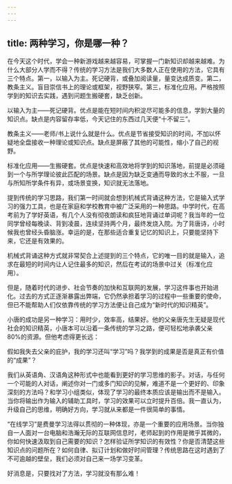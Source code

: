 ```yaml
---
---
---
```

title: 两种学习，你是哪一种？
---




在今天这个时代，学会一种新游戏越来越容易，可掌握一门新知识却越来越难。为什么大部分人学而不得？传统的学习方法是我们大多数人正在使用的方法，它具有三个特点。第一，以输入为主。死记硬背，或叠加阅读量，量变达成质变。第二，教条主义。盲目崇信书上的理论或框架，视野狭窄。第三，标准化应用。严格按照学到的知识去实践，遇到问题生搬硬套，缺乏创新。



以输入为主——死记硬背。优点是能在短时间内积淀尽可能多的信息，学到大量的知识点。缺点是内容留存率低，今天记住的东西过几天便“十不留三”。

教条主义——老师/书上说什么就是什么。优点是节省接受知识的时间，不加以怀疑地全盘接收一种理论或知识点。缺点是屏蔽了其他的可能性，缩小了自己的视野。

标准化应用——生搬硬套。优点是快速和高效地将学到的知识落地，前提是必须碰到一个与所学理论彼此匹配的场景。缺点是因为缺乏变通而导致的水土不服，一旦与所知所学条件有异，或场景变换，知识就无法落地。

提到传统的学习思路，我们第一时间就会想到机械式背诵这种方法，它是输入式学习的强力工具，也是在家庭和学校教育中被广泛采用的一种思路。中学时代，在高考前为了学好英语，有几个人没有彻夜朗读和疯狂地背诵过单词呢？我当年的一位同学曾经每晚读、背到凌晨，连续坚持两个月，最终发烧入院。为了背唐诗，小时候我也曾经头昏脑涨。幸运的是，在那些适合重复记忆的知识上，只要能坚持下来，它还是有效果的。

机械式背诵这种方式就非常契合上述提到的三个特点，它的唯一目的就是输入，追求在最短的时间内让人记住最多的知识，然后在考试的场景中过关（标准化应用）。

但是，随着时代的进步、社会节奏的加快和互联网的发展，学习这件事也开始进化。过去的方式正逐渐暴露出弊端，它仍然承担着学习的过程中一些重要的使命，但已不能帮助人们仅依靠传统的学习方法便让自己成为“新时代的知识精英”。

小唐的成功是另一种学习：用时少，效率高，结果好。他的父亲唐先生无疑是现代社会的知识精英，小唐本可以沿着一条传统的学习之路，便可轻松地承袭父亲80%的资源。但他考虑得更长远：

假如我失去父亲的庇护，我的学习还叫“学习”吗？我学到的成果是否是真正有价值的“成果”？

我们从英语角、汉语角这种形式中也能看到更好的学习思维的影子。对话，与任何一个可能的人对话，阐述你对一门或多门知识的见解，难道不是一个更好的、印象深刻的方法吗？和学习小组类似，体现了学习的最终本质应该是输出而不是输入。当你将输出作为输入的辅助工具时，学习的效果可以立时提升百倍。我一直认为，升级自己的思维，明确好方向，学习就从来都是一件很简单的事情。

“在线学习”是费曼学习法得以贯彻的一种体现，亦是一个重要的应用场景。当你独自一人面对一台电脑和浩瀚无际的互联网信息时，老师起到的作用是微乎其微的，你如何快速汲取到自己需要的知识？怎样验证所学知识的有效性？你是否清楚这些知识点的问题所在？如何自律、拟订计划和做好时间管理？传统思路在这时遇到了不可逾越的壁垒，我们必须对自己来一场学习变革。

好消息是，只要找对了方法，学习就没有那么难！
